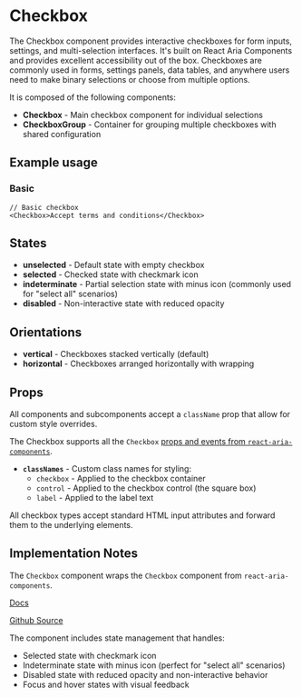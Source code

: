 

<Meta of={CheckboxStories} />

# Checkbox
The Checkbox component provides interactive checkboxes for form inputs, settings, and multi-selection interfaces. It's built on React Aria Components and provides excellent accessibility out of the box. Checkboxes are commonly used in forms, settings panels, data tables, and anywhere users need to make binary selections or choose from multiple options.

It is composed of the following components:
- **Checkbox** - Main checkbox component for individual selections
- **CheckboxGroup** - Container for grouping multiple checkboxes with shared configuration


## Example usage

### Basic
```tsx
// Basic checkbox
<Checkbox>Accept terms and conditions</Checkbox>
```
<Canvas of={CheckboxStories.Default} />

## States

* **unselected** - Default state with empty checkbox
* **selected** - Checked state with checkmark icon
* **indeterminate** - Partial selection state with minus icon (commonly used for "select all" scenarios)
* **disabled** - Non-interactive state with reduced opacity

## Orientations

* **vertical** - Checkboxes stacked vertically (default)
* **horizontal** - Checkboxes arranged horizontally with wrapping


## Props
All components and subcomponents accept a `className` prop that allow for custom style overrides.

The Checkbox supports all the `Checkbox` [props and events from `react-aria-components`](https://react-spectrum.adobe.com/react-aria/Checkboxhtml#props).

* **`classNames`** - Custom class names for styling:
  * `checkbox` - Applied to the checkbox container
  * `control` - Applied to the checkbox control (the square box)
  * `label` - Applied to the label text

All checkbox types accept standard HTML input attributes and forward them to the underlying elements.

## Implementation Notes
The `Checkbox` component wraps the `Checkbox` component from `react-aria-components`.

[Docs](https://react-spectrum.adobe.com/react-aria/Checkboxhtml)

[Github Source](https://github.com/gohypergiant/standard-toolkit/tree/main/design-toolkit/components/src/components/checkbox)

The component includes state management that handles:
- Selected state with checkmark icon
- Indeterminate state with minus icon (perfect for "select all" scenarios)
- Disabled state with reduced opacity and non-interactive behavior
- Focus and hover states with visual feedback
